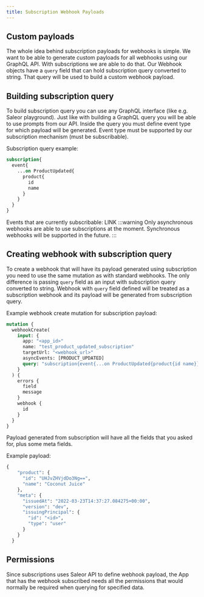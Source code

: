 ```yaml
---
title: Subscription Webhook Payloads
---
```


## Custom payloads

The whole idea behind subscription payloads for webhooks is simple. We want to be able to generate custom payloads for all webhooks using our GraphQL API. With subscriptions we are able to do that.
Our Webhook objects have a `query` field that can hold subscription query converted to string. That query will be used to build a custom webhook payload.

## Building subscription query

To build subscription query you can use any GraphQL interface (like e.g. Saleor playground). Just like with
building a GraphQL query you will be able to use prompts from our API.
Inside the query you must define event type for which payload will be generated. Event type must be supported by our subscription mechanism (must be subscribable).

Subscription query example:

```graphql
subscription{
  event{
    ...on ProductUpdated{
      product{
        id
        name
      }
    }
  }
}
```

Events that are currently subscribable:
LINK
:::warning
Only asynchronous webhooks are able to use subscriptions at the moment. Synchronous webhooks will be supported in the future.
:::


## Creating webhook with subscription query

To create a webhook that will have its payload generated using subscription you need to use the same mutation as with standard webhooks. The only difference is passing `query` field as an input with subscription query converted to string.
Webhook with `query` field defined will be treated as a subscription webhook and its payload will be generated from subscription query.

Example webhook create mutation for subscription payload:

```graphql
mutation {
  webhookCreate(
    input: {
      app: "<app_id>"
      name: "test_product_updated_subscription"
      targetUrl: "<webhook_url>"
      asyncEvents: [PRODUCT_UPDATED]
      query: "subscription{event{...on ProductUpdated{product{id name}}}}"
    }
  ) {
    errors {
      field
      message
    }
    webhook {
      id
    }
  }
}
```


Payload generated from subscription will have all the fields that you asked for, plus some meta fields.

Example payload:

```graphql
{
    "product": {
      "id": "UHJvZHVjdDo3Ng==",
      "name": "Coconut Juice"
    },
    "meta": {
      "issuedAt": "2022-03-23T14:37:27.084275+00:00",
      "version": "dev",
      "issuingPrincipal": {
        "id": "<id>",
        "type": "user"
      }
    }
  }
```

## Permissions

Since subscriptions uses Saleor API to define webhook payload, the App that has the webhook subscribed needs all the permissions that would normally be required when querying for specified data.
